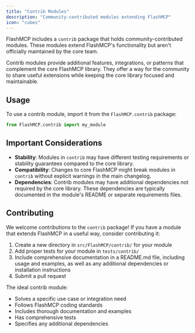 ```yaml
---
title: "Contrib Modules"
description: "Community-contributed modules extending FlashMCP"
icon: "cubes"
---
```



FlashMCP includes a `contrib` package that holds community-contributed modules. These modules extend FlashMCP's functionality but aren't officially maintained by the core team.

Contrib modules provide additional features, integrations, or patterns that complement the core FlashMCP library. They offer a way for the community to share useful extensions while keeping the core library focused and maintainable.

## Usage

To use a contrib module, import it from the `FlashMCP.contrib` package:

```python
from FlashMCP.contrib import my_module
```

## Important Considerations

- **Stability**: Modules in `contrib` may have different testing requirements or stability guarantees compared to the core library.
- **Compatibility**: Changes to core FlashMCP might break modules in `contrib` without explicit warnings in the main changelog.
- **Dependencies**: Contrib modules may have additional dependencies not required by the core library. These dependencies are typically documented in the module's README or separate requirements files.

## Contributing

We welcome contributions to the `contrib` package! If you have a module that extends FlashMCP in a useful way, consider contributing it:

1. Create a new directory in `src/FlashMCP/contrib/` for your module
3. Add proper tests for your module in `tests/contrib/`
2. Include comprehensive documentation in a README.md file, including usage and examples, as well as any additional dependencies or installation instructions
5. Submit a pull request

The ideal contrib module:
- Solves a specific use case or integration need
- Follows FlashMCP coding standards
- Includes thorough documentation and examples
- Has comprehensive tests
- Specifies any additional dependencies
